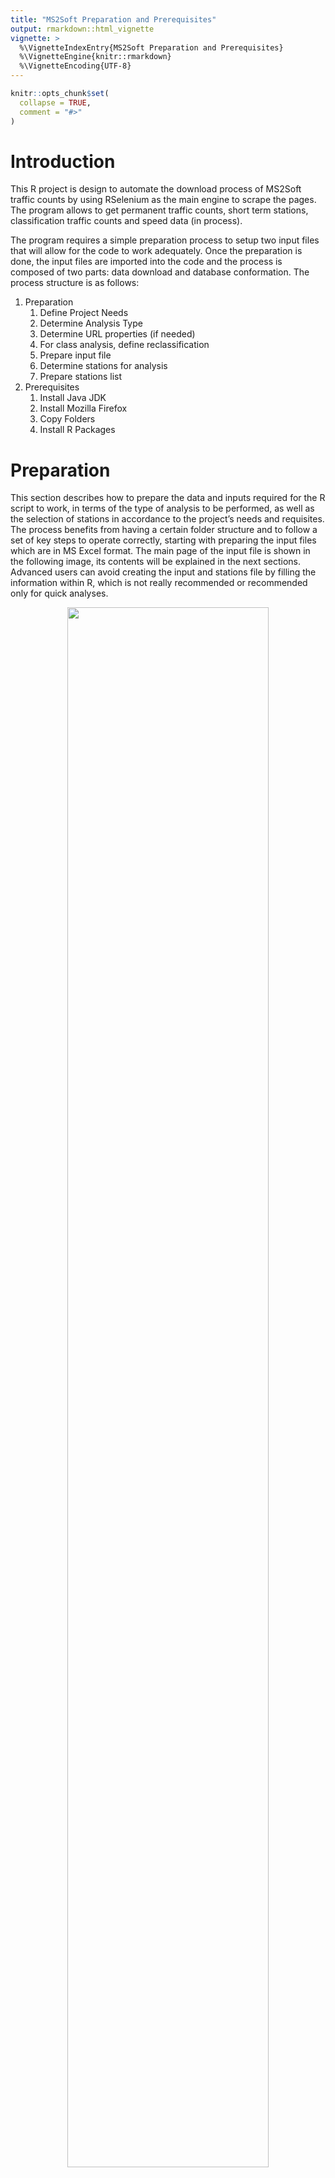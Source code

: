 ```yaml
---
title: "MS2Soft Preparation and Prerequisites"
output: rmarkdown::html_vignette
vignette: >
  %\VignetteIndexEntry{MS2Soft Preparation and Prerequisites}
  %\VignetteEngine{knitr::rmarkdown}
  %\VignetteEncoding{UTF-8}
---
```


```r
knitr::opts_chunk$set(
  collapse = TRUE,
  comment = "#>"
)
```

# Introduction

This R project is design to automate the download process of MS2Soft traffic counts by using RSelenium as the main engine to scrape the pages. The program allows to get permanent traffic counts, short term stations, classification traffic counts and speed data (in process). 

The program requires a simple preparation process to setup two input files that will allow for the code to work adequately. Once the preparation is done, the input files are imported into the code and the process is composed of two parts: data download and database conformation. The process structure is as follows:

1. Preparation
    1. Define Project Needs
    2. Determine Analysis Type
    3. Determine URL properties (if needed)
    4. For class analysis, define reclassification
    5. Prepare input file
    6. Determine stations for analysis
    7. Prepare stations list
2. Prerequisites
    1. Install Java JDK
    2. Install Mozilla Firefox
    3. Copy Folders
    4. Install R Packages

# Preparation

This section describes how to prepare the data and inputs required for the R script to work, in terms of the type of analysis to be performed, as well as the selection of stations in accordance to the project's needs and requisites. The process benefits from having a certain folder structure and to follow a set of key steps to operate correctly, starting with preparing the input files which are in MS Excel format. The main page of the input file is shown in the following image, its contents will be explained in the next sections. Advanced users can avoid creating the input and stations file by filling the information within R, which is not really recommended or recommended only for quick analyses.

<center>
![](input_file.png){width=80%}
</center>
<br>

**1. Define Project Needs**

The main needs of the project do not impact how this process works, but are important in order to make decisions about what kind of stations should be selected and during which time frame. Most projects would need data before, during and after COVID-19, as well as certain stations depending on the type of project. The main focus of the preparation stage is to prepare both input files, one that contains the attributes needed for the analysis, and one containing the list of stations and their characteristics. 

**2. Determine Analysis Type**

All analysis types can be performed over the same set of stations, given that these types of data are available. The `ms2_data` function performs a different algorithm for permanent stations, short term stations, and stations with classification data, which can be permanent or short term. Speed data is planned but not developed yet. This conforms the analysis types needed for the functions to operate. The selection of stations should consider which analysis type is being done because not all stations contain all data types, the next image shows an example of a station containing all types of data.

<center>
![](analysis_types.png)
</center>
<br>

If a classification analysis will be performed, additional steps should be considered and will be explained later.

**3. Determine URL properties**

There are three main properties that compose MS2Soft URLs: the state platform, the "offset" and the "a" parameter. The state platform determines the first part of the URL, usually referring to the Department of Transportation of the State hosting the platform. The other two parameters complete the URL and serve as identifiers. These parameters remain constant for each State so a database is continuously maintained with this information. Please contact the authors to update the input file with the parameters as needed. The platforms tab within the input file contains a list of platforms from States where work has been performed in the past. To add a platform, users simply should add the parameters into the platforms tab, the parameters can be found in any URL related to the platform by using Mozilla Firefox to open a frame (more on this in the prerequisites section).

<center>
![](platforms_tab.png){width=80%}
</center>
<br>

**4. Define re-classification (for class analysis)**

Classification data can be used with its original classification, but the process allows to apply custom classifications allowing for simpler variable names, depending on the project's needs. Up to three re-classifications can be defined within the code via the "class_number" argument which defaults to **1**, so the default re-classification should be filled within the Class1 column of this tab. To "group" classes, it is recommended to use different names as shown in the "Class3" column, with sequential IDs that can be removed later. These codes will be used as column names for the classification data tables that will be downloaded, and some software cannot handle identical column names.

<center>
![](class_table.png){width=80%}
</center>
<br>

**5. Prepare Input File**

Once the previous steps have been completed and all parameters are filled into the tabs, there are some final details to be reviewed and prepared within the input file. The program reads the attributes tab and the class_table tab (when applicable). 
The first attribute contains the State, once the platform tab has been filled with the correct information, the State is looked up within this table to extract the Department of Transportation (dot), conform the main URL and get the "offset" and "a" parameters. The analysis type is also selected with a drop down menu, as mentioned before, to perform multiple analysis types the user must do one at a time.
In addition, the program uses the system's downloads folder to pivot downloaded files, in other words, all data is downloaded into this folder and then copied into the correct folder within the project's directory. This parameter should also be checked from within the computer's File Explorer. Chances are that the only requirement would be to change the user within the path that comes with the input file. For the example shown, replace "JulianMendoza" with your user's name.

**6. Determnine stations for analysis**

Determining the stations for analysis is very important and should be done before any code is run. Stations show a summary of the data available (as shown before) so they can be pre-selected depending on the data they contain, the dates available and their location. To view the station details, click in the "View Detail in a New Search" link when selecting a station. 

<center>
![](station_select.png){width=50%}
</center>
<br>

The information shown in the main frames of the stations shows the corresponding category, this is especially important when selecting permanent stations. In addition, the station data section contains the available tables, as shown before, for volume and classification data. Empty tables mean no data is available for that category.

<center>
![](station_category.png)
</center>
<br>

Regarding the dates, it might be practical to research briefly about how many days each year are available but not necessary as the `ms2_all_dates`function gets all dates available. On the other hand, it is important to know the available years and register them in the stations list, this will allow to save time avoiding unnecessary requests for years where information is not available. The years available for each station are shown in the main frame of each station when selected.

<center>
![](station_years.png)
</center>
<br>

Finally, stations' geographical locations can be downloaded by clicking the "List view" button, most states allow to perform a search by location ID, but this is not to be assumed. It might be convenient to download a list of stations by filtering counties and communities. The downloaded list will contain many stations that should be filtered with GIS software based on the previous criteria. In addition, many attributes from this list will be used to fill the "stations_list" Excel input file.

<center>
![](station_list_view.png)
</center>
<br>

**7. Prepare Stations List**

The stations list input file should contain the basic information about the stations for which data will be downloaded, including metadata obtained directly from the MS2Soft platform and some additional information. 
The first columns can all be extracted from the list obtained directly from the platform, Loc_ID contains the station code, followed by the County, Community and Functional Class. These can also be used to filtered station in the previous steps. Next, the Rural_Urban column is self-explanatory, the ON column refers to the road where the station is located. Next come the coordinates columns followed by the Latest_Date column which contains the most recent date where data is available for that station.

The next set of columns are user generated. First, start_year and end_year define the period for which data will be downloaded. This is set individually by station to avoid wasting resources in getting years that might exist for one station but not for another.
The next column contains the type of analysis to perform for the corresponding station. The recommended approach when performing multiple analysis for the same stations (i.e. permanent and classification), is to repeat the record for that station with different types, as shown in the example below.
The bridge vicinity column is not used at the moment so it can be left empty, it purpose is to be able to relate the stations traffic profiles to the border crossings of the bridge in closest vicinity.
Finally, the dir_id column show contain both directions available for the station as presented in the MS2Soft platform, the code uses this column to separate each direction and concatenate the URL where data is stored. 
Two special cases have been identified regarding how directions are reported in the MS2Soft platform. The first case consists on stations located on 1-way roads, which does not produce a typical URL. The second case occurrs in stations that are 2-way, but do not report traffic by direction. For these two cases, the *direction_id* variable should be filled with **aggr** (for aggregated). This will allow the functions to not expect a pair of directions and to look for the data in the main page of the given station.

<center>
![](stations_list.png){width=100%}
</center>
<br>

# Prerequisites

This section shows the prerequisites needed to run the program. Additional software should be installed to ensure the correct functionality and folders must be set up in an specific way so that all internal paths are correctly referenced. In addition, some R packages must be installed.

**1. Install Java JDK**

The first prerequisite is to have Java Development Kit (JDK) installed. For simplicity and generalization, do a Google search for Java JDK and get the latest version according to the user's operating system. At the time of writing this document, the site looks like the following picture.

<center>
![](java.png){width=80%}
</center>
<br>

System must be restarted after installing Java Development Kit.

**2. Install Mozilla Firefox**

Mozilla Firefox allows for more web scraping features, especially when using Selenium to navigate into sites like the MS2Soft platform, that does not change the URL as the user navigates. This section focuses more on how to extract the parameters from the URL, given that installing Firefox is as simple as downloading the installation file from their site.

To extract the URL parameters, open Firefox and navigate to any station page within the MS2Soft platform, click on any calendar item to navigate into the calendar view. 

<center>
![](calendar_click.png){width=80%}
</center>
<br>

In the calendar frame, the URL is not changed, the next step is to right click inside the left frame of the webpage (where data is shown) and select This Frame > Open Frame in New Tab. 

<center>
![](frame_tab.png){width=80%}
</center>
<br>

The new tab is opened as a single frame element and the URL should show the parameters needed. As a reminder, these steps are only needed if the platform to be used is not previously registered. Add the parameters "offset" and "a" to the input file parameters tab, along with the State they correspond to.

<center>
![](url_params.png){width=80%}
</center>
<br>

**3. Copy folders and prepare folder structure**

To prepare the program to run it is important to maintain the folder structure, this will allow for all functionality to behave as intended and to simplify file management, as well as avoiding the user to define working directories. To have a functional copy of the script, all folders and files should be copied into the desired directory (usually within the Existing Information folder of any project).
The base folder structure contains the inputs folder, which has both input files explained before; the outputs folder, which is used at the moment to contain the output database produced by the web scraping process. The outputs folder is designed so that users can save different databases produced within R, results and insights, the stations locations geographic file and graphs as needed. The R folder contains the main script used for data processing, usualy named as processing.R.
It is reccommended to create a new R project using a folder with this structure as the main directory so that all files, processes and scripts are contained within the same structure, the next figure shows a typical folder structure.

<center>
![](folder_structure.png)
</center>
<br>

After running the code for the first time, an additional folder will be created named "Stations". This folder contains the raw files downloaded during the web scraping process sorted by the analysis types and years for the data that was obtained.

In addition to the directory structure within the R project, an additional step has to be performed into the system's downloads folder, to ensure the best functionality, empty the downloads folder (erase all files). This is important because as part of the program's functionality, it will save each file downloaded, copy it into the correct folder and then delete it from the downloads folder. In case there is an error and a file is not found, there is a risk that the program copies the previous file, and there might be duplicated data when consolidating all databases.
